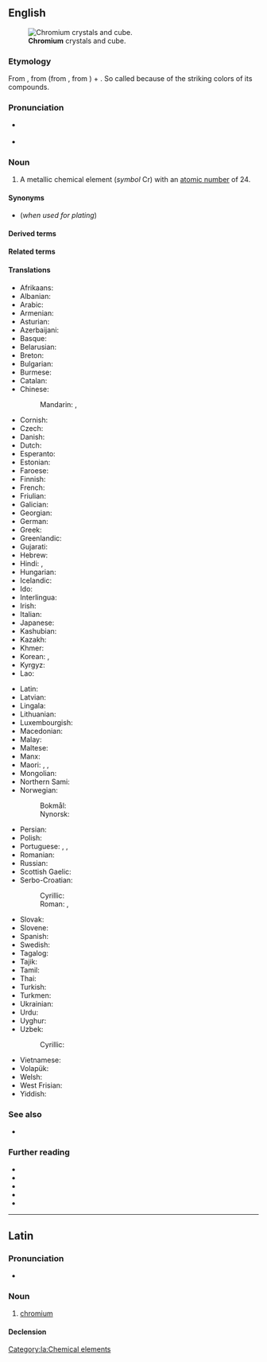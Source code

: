 {{also|Chromium}}
==English==
{{wikipedia}}
{{elements|Cr|vanadium|V|manganese|Mn}}
[[File:Chromium crystals and 1cm3 cube.jpg|thumb|'''Chromium''' crystals and cube.]]

===Etymology===
From {{etyl|NL.|en}}, from {{etyl|fr|en}} {{m|fr|chrome|}} (from {{etyl|grc|en}} {{m|grc|χρῶμα|sc=polytonic||color}}, from {{etyl|ine-pro|en}} {{m|ine-pro|*gʰrew-||to grind, rub}}) + {{m|la|-ium}}. So called because of the striking colors of its compounds.

===Pronunciation===
* {{a|US}} {{enPR|krō'mēəm}} {{IPA|/ˈkɹoʊmi.əm/|lang=en}}
* {{audio|en-us-chromium.ogg|Audio (US)|lang=en}}

===Noun===
{{en-noun|~}}

# {{senseid|en|Q725}}A metallic chemical element (''symbol'' Cr) with an [[atomic number]] of 24.

====Synonyms====
* {{l|en|chrome}} (''when used for plating'')

====Derived terms====
{{der3|en
|chromiferous
|chromium-52
|chromium-53
|chromium-54
|chromium carbide
|chromium dioxide
|chromium oxide
|chromium plate
|chromium-plated
|chromium plating
|chromium sesquioxide
|chromium trichloride
|chromium trifluoride
|chromium trioxide
|chromo-
|ferrochromium
}}

====Related terms====
{{rel3|en
|chroma
|chromate
|chrome
|chromic
|chromite
|chromo-
|chromous
|panchromium
}}

====Translations====
{{trans-top|id=Q725|chemical element}}
* Afrikaans: {{t+|af|chroom}}
* Albanian: {{t+|sq|krom|m}}
* Arabic: {{t|ar|كْرُوم|m}}
* Armenian: {{t+|hy|քրոմ}}
* Asturian: {{t|ast|cromu|m}}
* Azerbaijani: {{t|az|xrom}}
* Basque: {{t|eu|kromoa}}
* Belarusian: {{t|be|хром|m}}
* Breton: {{t+|br|krom|m}}
* Bulgarian: {{t+|bg|хром|m}}
* Burmese: {{t|my|ခရိုမီယမ်}}
* Catalan: {{t+|ca|crom|m}}
* Chinese:
*: Mandarin: {{t+|cmn|鉻}}, {{t+|cmn|铬|tr=gè}}
* Cornish: {{t|kw|cromyum}}
* Czech: {{t+|cs|chrom|m}}
* Danish: {{t+|da|krom|n}}
* Dutch: {{t+|nl|chroom|n}}
* Esperanto: {{t+|eo|kromo}}
* Estonian: {{t+|et|kroom}}
* Faroese: {{t|fo|krom|n}}
* Finnish: {{t+|fi|kromi}}
* French: {{t+|fr|chrome|m}}
* Friulian: {{t|fur|crom}}
* Galician: {{t+|gl|cromo|m}}
* Georgian: {{t|ka|ქრომი}}
* German: {{t+|de|Chrom|n}}
* Greek: {{t+|el|χρώμιο|n}}
* Greenlandic: {{t|kl|kromi}}
* Gujarati: {{t|gu|વર્ણાતુ}}
* Hebrew: {{t+|he|כְּרוֹם|m|tr=krom}}
* Hindi: {{t|hi|वर्णातु}}, {{t|hi|क्रोमियम}}
* Hungarian: {{t+|hu|króm}}
* Icelandic: {{t+|is|króm|n}}
* Ido: {{t+|io|kromo}}
* Interlingua: {{t|ia|chromo}}
* Irish: {{t+|ga|cróimiam|m}}
* Italian: {{t+|it|cromo|m}}
* Japanese: {{t+|ja|クロム|tr=kuromu}}
* Kashubian: {{t|csb|chróm|m}}
* Kazakh: {{t|kk|хром}}
* Khmer: {{t|km|ក្រូម}}
* Korean: {{t+|ko|크롬}}, {{t+|ko|크로뮴}}
* Kyrgyz: {{t+|ky|хром}}
* Lao: {{t-needed|lo}}
{{trans-mid}}
* Latin: {{t+|la|chrōmium|n}}
* Latvian: {{t|lv|hroms|m}}
* Lingala: {{t|ln|kolomo|c9a|c10a}}
* Lithuanian: {{t+|lt|chromas|m}}
* Luxembourgish: {{t|lb|Chrom}}
* Macedonian: {{t|mk|хром|m}}
* Malay: {{t|ms|kromium}}
* Maltese: {{t|mt|kromju}}
* Manx: {{t|gv|cromium}}
* Maori: {{t|mi|koromiama}}, {{t|mi|konupūmura}}, {{t|mi|konukita}}
* Mongolian: {{t+|mn|хром}}
* Northern Sami: {{t-needed|se}}
* Norwegian:
*: Bokmål: {{t+|nb|krom|n}}
*: Nynorsk: {{t+|nn|krom|n}}
* Persian: {{t+|fa|کروم|tr=korom}}
* Polish: {{t+|pl|chrom|m}}
* Portuguese: {{t+|pt|cromo|m}}, {{t+|pt|crómio|m}}, {{t+|pt|crômio|m}}
* Romanian: {{t+|ro|crom|n}}
* Russian: {{t+|ru|хром|m-in}}
* Scottish Gaelic: {{t|gd|cròimiam}}
* Serbo-Croatian:
*: Cyrillic: {{t|sh|хро̏м|m}}
*: Roman: {{t+|sh|hrȍm|m}}, {{t+|sh|krȍm|m}} {{qualifier|Croatian}}
* Slovak: {{t|sk|chróm|n}}
* Slovene: {{t+|sl|krom|m-in}}
* Spanish: {{t+|es|cromo|m}}
* Swedish: {{t+|sv|krom|n}}
* Tagalog: {{t|tl|kromo}}
* Tajik: {{t|tg|хром}}
* Tamil: {{t|ta|நீலிரும்பு}}
* Thai: {{t|th|โครเมียม}}
* Turkish: {{t+|tr|krom}}
* Turkmen: {{t|tk|hrom}}
* Ukrainian: {{t|uk|хром|m}}
* Urdu: {{t|ur|کرومیم|tr=kromiyam}}
* Uyghur: {{t|ug|خروم}}
* Uzbek: {{t+|uz|xrom}}
*: Cyrillic: {{t+|uz|хром}}
* Vietnamese: {{t|vi|crôm}}
* Volapük: {{t+|vo|kromin}}
* Welsh: {{t+|cy|cromiwm}}
* West Frisian: {{t|fy|groom}}
* Yiddish: {{t|yi|קראָומיאַם}}
{{trans-bottom}}

===See also===
* {{l|en|green rouge}}

===Further reading===
* {{R:WebMineral}}
* {{R:mindat}}
* {{R:Webster 1913}}
* {{R:Century 1911}}
* {{R:OneLook}}

----

==Latin==
{{wikipedia|lang=la}}

===Pronunciation===
* {{la-IPA|chrōmium}}

===Noun===
{{la-noun|chrōmium<2.-ium>}}

# [[#English|chromium]]

====Declension====
{{la-ndecl|chrōmium<2.-ium>}}

[[Category:la:Chemical elements]]